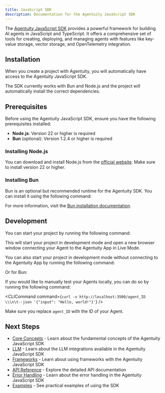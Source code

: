 ```yaml
---
title: JavaScript SDK
description: Documentation for the Agentuity JavaScript SDK
---
```


The [Agentuity JavaScript SDK](https://github.com/agentuity/sdk-js) provides a powerful framework for building AI agents in JavaScript and TypeScript. It offers a comprehensive set of tools for creating, deploying, and managing agents with features like key-value storage, vector storage, and OpenTelemetry integration.

## Installation

When you create a project with Agentuity, you will automatically have access to the Agentuity JavaScript SDK.

<CLICommand command="agentuity create" />

The SDK currently works with Bun and Node.js and the project will automatically install the correct dependencies.

## Prerequisites

Before using the Agentuity JavaScript SDK, ensure you have the following prerequisites installed:

- **Node.js**: Version 22 or higher is required
- **Bun** (optional): Version 1.2.4 or higher is required

### Installing Node.js

You can download and install Node.js from the [official website](https://nodejs.org/). Make sure to install version 22 or higher.

### Installing Bun

Bun is an optional but recommended runtime for the Agentuity SDK. You can install it using the following command:

<CLICommand command="curl -fsSL https://bun.sh/install | bash" />

For more information, visit the [Bun installation documentation](https://bun.sh/docs/installation).

## Development

You can start your project by running the following command:

<CLICommand command="agentuity dev" />

This will start your project in development mode and open a new browser window connecting your Agent to the Agentuity App in Live Mode.

You can also start your project in development mode without connecting to the Agentuity App by running the following command:

<CLICommand command="npm start" />

Or for Bun:

<CLICommand command="bun start" />

If you would like to manually test your Agents locally, you can do so by running the following command:

<CLICommand command={`curl -v http://localhost:3500/agent_ID \\\n\t--json '{"input": "Hello, world!"}'`} />

Make sure you replace `agent_ID` with the ID of your Agent.

## Next Steps

- [Core Concepts](/SDKs/javascript/core-concepts) - Learn about the fundamental concepts of the Agentuity JavaScript SDK
- [LLM](/SDKs/javascript/llm) - Learn about the LLM integrations available in the Agentuity JavaScript SDK
- [Frameworks](/SDKs/javascript/frameworks) - Learn about using frameworks with the Agentuity JavaScript SDK
- [API Reference](/SDKs/javascript/api-reference) - Explore the detailed API documentation
- [Error Handling](/SDKs/javascript/error-handling) - Learn about the error handling in the Agentuity JavaScript SDK
- [Examples](/SDKs/javascript/examples) - See practical examples of using the SDK
